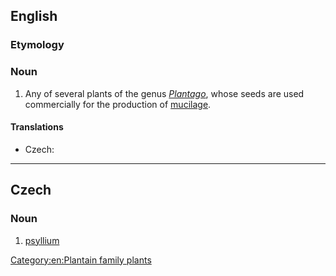 {{also|Psyllium}}
==English==
{{rfi}}
{{wikipedia}}
{{wikispecies}}

===Etymology===
{{rfe|lang=en}}
===Noun===
{{en-noun|-|s}}

# Any of several plants of the genus ''[[Plantago]]'', whose seeds are used commercially for the production of [[mucilage]].

====Translations====
{{trans-top|group of plants}}
* Czech: {{t|cs|psyllium|n}}
{{trans-mid}}
{{trans-bottom}}

----

==Czech==

===Noun===
{{cs-noun|g=n}}

# [[#English|psyllium]]

[[Category:en:Plantain family plants]]